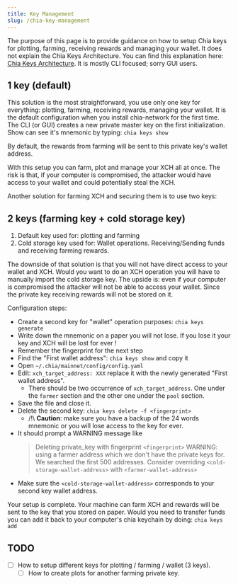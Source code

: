 ```yaml
---
title: Key Management
slug: /chia-key-management
---
```


The purpose of this page is to provide guidance on how to setup Chia keys for plotting, farming, receiving rewards and managing your wallet.
It does not explain the Chia Keys Architecture. You can find this explanation here: [Chia Keys Architecture](https://github.com/Chia-Network/chia-blockchain/wiki/Chia-Keys-Architecture).
It is mostly CLI focused; sorry GUI users.

## 1 key (default)

This solution is the most straightforward, you use only one key for everything: plotting, farming, receiving rewards, managing your wallet.
It is the default configuration when you install chia-network for the first time.
The CLI (or GUI) creates a new private master key on the first initialization. Show can see it's mnemonic by typing: `chia keys show`

By default, the rewards from farming will be sent to this private key's wallet address.

With this setup you can farm, plot and manage your XCH all at once.
The risk is that, if your computer is compromised, the attacker would have access to your wallet and could potentially steal the XCH.

Another solution for farming XCH and securing them is to use two keys:

## 2 keys (farming key + cold storage key)

1. Default key used for: plotting and farming
1. Cold storage key used for: Wallet operations. Receiving/Sending funds and receiving farming rewards.

The downside of that solution is that you will not have direct access to your wallet and XCH. Would you want to do an XCH operation you will have to manually import the cold storage key. The upside is: even if your computer is compromised the attacker will not be able to access your wallet. Since the private key receiving rewards will not be stored on it.

Configuration steps:

- Create a second key for "wallet" operation purposes: `chia keys generate`
- Write down the mnemonic on a paper you will not lose. If you lose it your key and XCH will be lost for ever !
- Remember the fingerprint for the next step
- Find the "First wallet address": `chia keys show` and copy it
- Open `~/.chia/mainnet/config/config.yaml`
- Edit: `xch_target_address: XXX` replace it with the newly generated "First wallet address".
  - There should be two occurrence of `xch_target_address`. One under the `farmer` section and the other one under the `pool` section.
- Save the file and close it.
- Delete the second key: `chia keys delete -f <fingerprint>`
  - /!\ **Caution**: make sure you have a backup of the 24 words mnemonic or you will lose access to the key for ever.
- It should prompt a WARNING message like
  > Deleting private_key with fingerprint `<fingerprint>`
  > WARNING: using a farmer address which we don't have the private keys for. We searched the first 500 addresses. Consider overriding `<cold-storage-wallet-address>` with `<farmer-wallet-address>`
- Make sure the `<cold-storage-wallet-address>` corresponds to your second key wallet address.

Your setup is complete. Your machine can farm XCH and rewards will be sent to the key that you stored on paper.
Would you need to transfer funds you can add it back to your computer's chia keychain by doing: `chia keys add`

## TODO

- [ ] How to setup different keys for plotting / farming / wallet (3 keys).
  - [ ] How to create plots for another farming private key.
